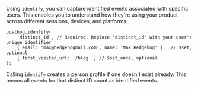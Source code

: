 Using `identify`, you can capture identified events associated with specific users. This enables you to understand how they're using your product across different sessions, devices, and platforms.

```js-web
posthog.identify(
    'distinct_id', // Required. Replace 'distinct_id' with your user's unique identifier
    { email: 'max@hedgehogmail.com', name: 'Max Hedgehog' },  // $set, optional
    { first_visited_url: '/blog' } // $set_once, optional
);
```

Calling `identify` creates a person profile if one doesn't exist already. This means all events for that distinct ID count as identified events.